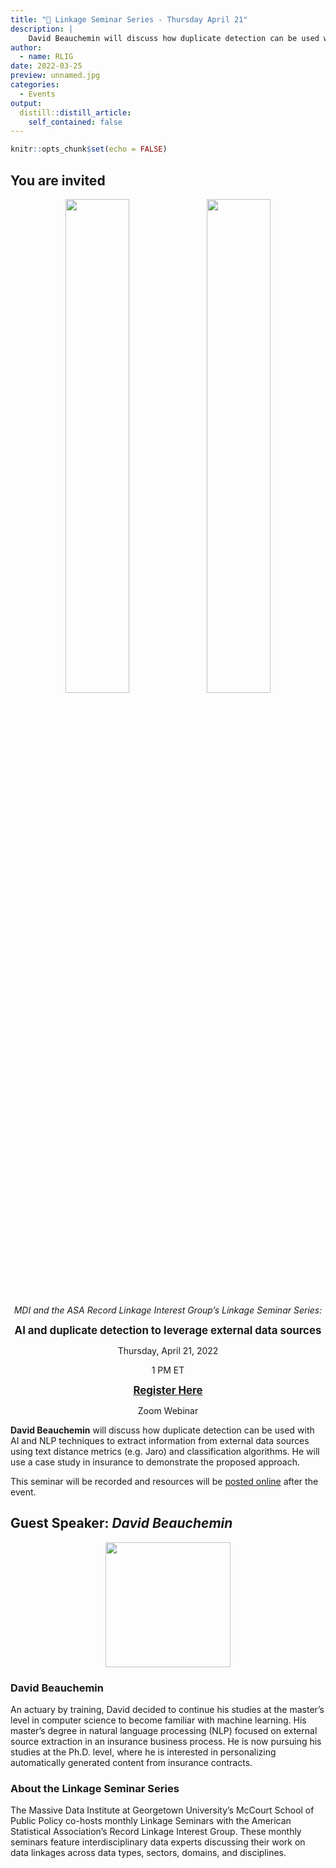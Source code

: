 ```yaml
---
title: "📢 Linkage Seminar Series - Thursday April 21"
description: |
    David Beauchemin will discuss how duplicate detection can be used with AI and NLP techniques to extract information from external data sources using text distance metrics (e.g. Jaro) and classification algorithms. He will use a case study in insurance to demonstrate the proposed approach.
author:
  - name: RLIG
date: 2022-03-25
preview: unnamed.jpg
categories:
  - Events
output:
  distill::distill_article:
    self_contained: false
---
```



```r
knitr::opts_chunk$set(echo = FALSE)
```


## You are invited

<center>

<span style="margin:5%">
  <img src="MDI.jpg" width="45%"><img src="ASA.jpg" width="45%">
</span>

*MDI and the ASA Record Linkage Interest Group's Linkage Seminar Series: *

<big>**AI and duplicate detection to leverage external data sources
**</big>

Thursday, April 21, 2022

1 PM ET

<big>
[**Register Here**](https://georgetown.us4.list-manage.com/track/click?u=75735457ea2e5c2e9b812d874&id=c99a91292d&e=fd53731255)
</big>

Zoom Webinar

</center>


**David Beauchemin** will discuss how duplicate detection can be used with AI and NLP techniques to extract information from external data sources using text distance metrics (e.g. Jaro) and classification algorithms. He will use a case study in insurance to demonstrate the proposed approach.

This seminar will be recorded and resources will be [posted online](https://georgetown.us4.list-manage.com/track/click?u=75735457ea2e5c2e9b812d874&id=4bbddf38f4&e=fd53731255) after the event. 

## Guest Speaker: *David Beauchemin*

<center>
 <img src="unnamed.jpg" width="200px">
</center>

### **David Beauchemin** 

An actuary by training, David decided to continue his studies at the master's level in computer science to become familiar with machine learning. His master's degree in natural language processing (NLP) focused on external source extraction in an insurance business process. He is now pursuing his studies at the Ph.D. level, where he is interested in personalizing automatically generated content from insurance contracts. 

### About the Linkage Seminar Series

The Massive Data Institute at Georgetown University's McCourt School of Public Policy co-hosts monthly Linkage Seminars with the American Statistical Association's Record Linkage Interest Group. These monthly seminars feature interdisciplinary data experts discussing their work on data linkages across data types, sectors, domains, and disciplines. 







